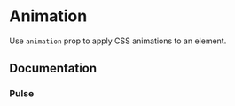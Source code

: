 
# Animation

Use `animation` prop to apply CSS animations to an element.

## Documentation

### Pulse

<Demo meta='/animation="pulse"/' component={PulseUsage} />
